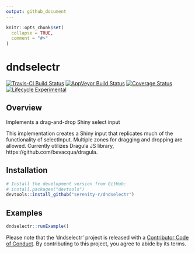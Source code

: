 ```yaml
---
output: github_document
---
```


<!-- README.md is generated from README.Rmd. Please edit that file -->

```r
knitr::opts_chunk$set(
  collapse = TRUE,
  comment = "#>"
)
```

# dndselectr

[![Travis-CI Build Status](https://travis-ci.org/serenity-r/dndselectr.svg?branch=master)](https://travis-ci.org/serenity-r/dndselectr)
[![AppVeyor Build Status](https://ci.appveyor.com/api/projects/status/github/serenity-r/dndselectr?branch=master&svg=true)](https://ci.appveyor.com/project/mdlama/dndselectr)
[![Coverage Status](https://img.shields.io/codecov/c/github/serenity-r/dndselectr/master.svg)](https://codecov.io/github/serenity-r/dndselectr?branch=master)
[![Lifecycle Experimental](https://img.shields.io/badge/lifecycle-experimental-orange.svg)](https://www.tidyverse.org/lifecycle/#experimental)

## Overview

Implements a drag-and-drop Shiny select input

This implementation creates a Shiny input that replicates much of the functionality of selectInput. 
Multiple zones for dragging and dropping are allowed.
Currently utilizes Dragula JS library, https://github.com/bevacqua/dragula.

## Installation

```r
# Install the development version from GitHub:
# install.packages("devtools")
devtools::install_github("serenity-r/dndselectr")
```

## Examples

```r
dndselectr::runExample()
```

Please note that the 'dndselectr' project is released with a [Contributor Code of Conduct](CODE_OF_CONDUCT.md). By contributing to this project, you agree to abide by its terms.
